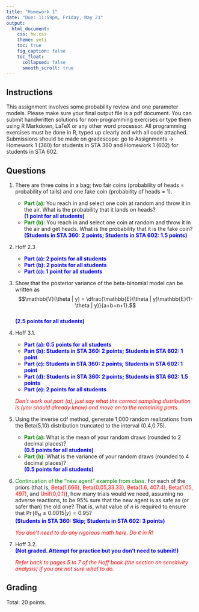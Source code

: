```yaml
---
title: "Homework 1"
date: "Due: 11:59pm, Friday, May 21"
output: 
  html_document: 
    css: hw.css
    theme: yeti
    toc: true
    fig_caption: false
    toc_float:
      collapsed: false
      smooth_scroll: true
---
```


## Instructions

This assignment involves some probability review and one parameter models. Please make sure your final output file is a pdf document. You can submit handwritten solutions for non-programming exercises or type them using R Markdown, LaTeX or any other word processor. All programming exercises must be done in R, typed up clearly and with all code attached. Submissions should be made on gradescope: go to Assignments $\rightarrow$ Homework 1 (360) for students in STA 360 and Homework 1 (602) for students in STA 602.

## Questions

1. There are three coins in a bag; two fair coins (probability of heads = probability of tails) and one fake coin (probability of heads = 1). 
    + <font color="green">**Part (a):**</font> You reach in and select one coin at random and throw it in the air. What is the probability that it lands on heads?  
    <font color="blue">**(1 point for all students)**</font>
    + <font color="green">**Part (b):**</font> You reach in and select one coin at random and throw it in the air and get heads. What is the probability that it is the fake coin?  
    <font color="blue">**(Students in STA 360: 2 points; Students in STA 602: 1.5 points)**</font>
    
2. Hoff 2.3
    + <font color="blue">**Part (a): 2 points for all students**</font>
    + <font color="blue">**Part (b): 2 points for all students**</font>
    + <font color="blue">**Part (c): 1 point for all students**</font>

3. Show that the posterior variance of the beta-binomial model can be written as
$$\mathbb{V}(\theta | y) = \dfrac{\mathbb{E}(\theta | y)\mathbb{E}(1-\theta | y)}{a+b+n+1}.$$  
<font color="blue">**(2.5 points for all students)**</font>

    
4. Hoff 3.1. 
    + <font color="blue">**Part (a): 0.5 points for all students**</font>
    + <font color="blue">**Part (b): Students in STA 360: 2 points; Students in STA 602: 1 point**</font>
    + <font color="blue">**Part (c): Students in STA 360: 2 points; Students in STA 602: 1 point**</font>
    + <font color="blue">**Part (d): Students in STA 360: 2 points; Students in STA 602: 1.5 points**</font>
    + <font color="blue">**Part (e): 2 points for all students**</font>

    <font color="red">*Don't work out part (a), just say what the correct sampling distribution is (you should already know) and move on to the remaining parts.*</font>

5. Using the inverse cdf method, generate 1,000 random realizations from the Beta(5,10) distribution truncated to the interval (0.4,0.75).
    + <font color="green">**Part (a):**</font>  What is the mean of your random draws (rounded to 2 decimal places)?  
    <font color="blue">**(0.5 points for all students)**</font>
    + <font color="green">**Part (b):**</font>  What is the variance of your random draws (rounded to 4 decimal places)?  
    <font color="blue">**(0.5 points for all students)**</font>

6. <font color="green">Continuation of the "new agent" example from class</font>. For each of the priors (that is, <font color="red">Beta(1,666)</font>, <font color="red">Beta(0.05,33.33)</font>, <font color="red">Beta(1.6, 407.4)</font>, <font color="red">Beta(1.05, 497)</font>, and <font color="red">Unif(0,0.1)</font>), how many trials would we need, assuming no adverse reactions, to be 95% sure that the new agent is as safe as (or safer than) the old one? That is, what value of $n$ is required to ensure that $\Pr(\theta_N \leq 0.0015| y) = 0.95$?  
<font color="blue">**(Students in STA 360: Skip; Students in STA 602: 3 points)**</font>

    <font color="red">*You don't need to do any rigorous math here. Do it in R!*</font>


7. Hoff 3.2.  
<font color="blue">**(Not graded. Attempt for practice but you don't need to submit!)**</font>

    <font color="red">*Refer back to pages 5 to 7 of the Hoff book (the section on sensitivity analysis) if you are not sure what to do.*</font>


## Grading

Total: 20 points.
  